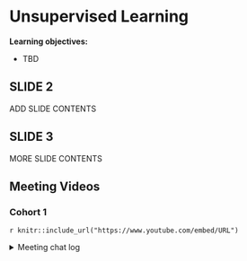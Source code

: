 # Unsupervised Learning

**Learning objectives:**

- TBD

## SLIDE 2

ADD SLIDE CONTENTS

## SLIDE 3

MORE SLIDE CONTENTS

## Meeting Videos

### Cohort 1

`r knitr::include_url("https://www.youtube.com/embed/URL")`

<details>
<summary> Meeting chat log </summary>

```
CHAT LOG
```
</details>
